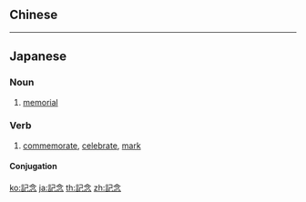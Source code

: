 {{also|记念}}
==Chinese==
{{zh-see|紀念|v}}

----

==Japanese==
{{ja-kanjitab|き|ねん|yomi=on}}

===Noun===
{{ja-noun|きねん}}

# [[memorial]]
#: {{ja-usex|'''記念'''として大切に保存してある。|'''きねん''' として たいせつ に ほぞん して ある。|We saved it for memory's sake.}}

===Verb===
{{ja-verb-suru|きねん}}

# [[commemorate]], [[celebrate]], [[mark]]

====Conjugation====
{{ja-suru|きねん}}

[[ko:記念]]
[[ja:記念]]
[[th:記念]]
[[zh:記念]]